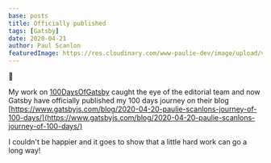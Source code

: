 ```yaml
---
base: posts
title: Officially published
tags: [Gatsby]
date: 2020-04-21
author: Paul Scanlon
featuredImage: https://res.cloudinary.com/www-paulie-dev/image/upload/v1595915591/paulie.dev/2020/04/officially-published_gsc40b.jpg
---
```


🎉

My work on [100DaysOfGatsby](/posts/2020/01/100DaysOfGatsby/) caught the eye of the editorial team and now Gatsby have
officially published my 100 days journey on their blog
[https://www.gatsbyjs.com/blog/2020-04-20-paulie-scanlons-journey-of-100-days/](https://www.gatsbyjs.com/blog/2020-04-20-paulie-scanlons-journey-of-100-days/)

I couldn't be happier and it goes to show that a little hard work can go a long way!
